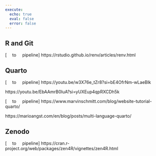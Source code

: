 ```yaml
---
execute:
  echo: true
  eval: false
  error: false
---
```


## R and Git

[<img src="assets/images/Rstudio.light.svg" style="vertical-align:middle; height:1em;"/> to <img src="assets/images/blog.dark.svg" style="vertical-align:0%; height:0.85em;"/> pipeline]
https://rstudio.github.io/renv/articles/renv.html



## Quarto
[<img src="assets/images/Rstudio.light.svg" style="vertical-align:middle; height:1em;"/> to <img src="assets/images/video.dark.svg" style="vertical-align:0%; height:0.85em;"/> pipeline]
https://youtu.be/w3X76e_tZr8?si=bE4OfrNm-wLaeBlk

https://youtu.be/EbAAmrB0luA?si=yUXEup4qpRXCDh5k

[<img src="assets/images/Rstudio.light.svg" style="vertical-align:middle; height:1em;"/> to <img src="assets/images/blog.dark.svg" style="vertical-align:0%; height:0.85em;"/> pipeline]
https://www.marvinschmitt.com/blog/website-tutorial-quarto/

https://marioangst.com/en/blog/posts/multi-language-quarto/



## Zenodo
[<img src="assets/images/Rstudio.light.svg" style="vertical-align:middle; height:1em;"/> to <img src="assets/images/website.dark.svg" style="vertical-align:0%; height:0.85em;"/> pipeline]
https://cran.r-project.org/web/packages/zen4R/vignettes/zen4R.html